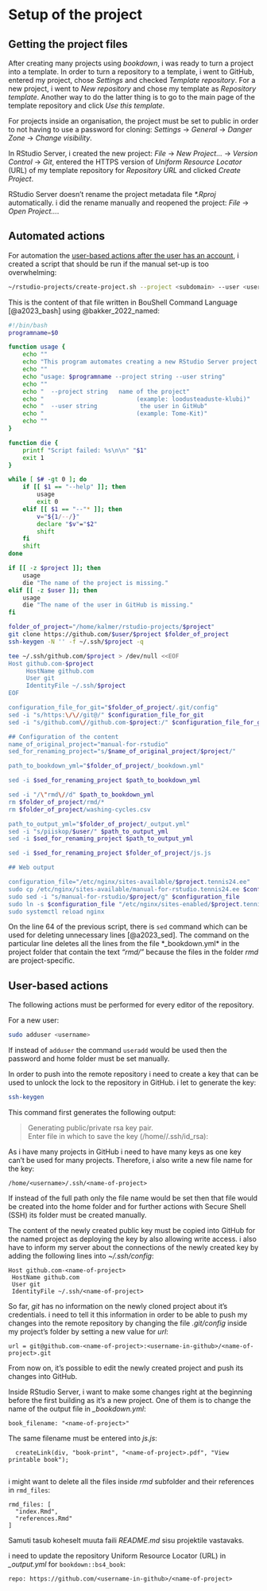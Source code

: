 # Setup of the project

## Getting the project files

After creating many projects using *bookdown*, i was ready to turn a project into a template. In order to turn a repository to a template, i went to GitHub, entered my project, chose *Settings* and checked *Template repository*. For a new project, i went to *New repository* and chose my template as *Repository template*. Another way to do the latter thing is to go to the main page of the template repository and click *Use this template*.

For projects inside an organisation, the project must be set to public in order to not having to use a password for cloning: *Settings* -> *General* -> *Danger Zone* -> *Change visibility*.

In RStudio Server, i created the new project: *File* -> *New Project…* -> *Version Control* -> *Git*, entered the HTTPS version of *Uniform Resource Locator* (URL) of my template repository for *Repository URL* and clicked *Create Project*.

RStudio Server doesn't rename the project metadata file *\*.Rproj* automatically. i did the rename manually and reopened the project: *File* -> *Open Project…*.

\onecolumn

## Automated actions

For automation the [user-based actions after the user has an account](#user-based-actions-after-adding-user), i created a script that should be run if the manual set-up is too overwhelming:

```bash
~/rstudio-projects/create-project.sh --project <subdomain> --user <user>

```

This is the content of that file written in BouShell Command Language [@a2023_bash] using @bakker_2022_named:

```bash
#!/bin/bash
programname=$0

function usage {
    echo ""
    echo "This program automates creating a new RStudio Server project."
    echo ""
    echo "usage: $programname --project string --user string"
    echo ""
    echo "  --project string   name of the project"
    echo "                          (example: loodusteaduste-klubi)"
    echo "  --user string            the user in GitHub"
    echo "                          (example: Tome-Kit)"
    echo ""
}

function die {
    printf "Script failed: %s\n\n" "$1"
    exit 1
}

while [ $# -gt 0 ]; do
    if [[ $1 == "--help" ]]; then
        usage
        exit 0
    elif [[ $1 == "--"* ]]; then
        v="${1/--/}"
        declare "$v"="$2"
        shift
    fi
    shift
done

if [[ -z $project ]]; then
    usage
    die "The name of the project is missing."
elif [[ -z $user ]]; then
    usage
    die "The name of the user in GitHub is missing."
fi

folder_of_project="/home/kalmer/rstudio-projects/$project"
git clone https://github.com/$user/$project $folder_of_project
ssh-keygen -N '' -f ~/.ssh/$project -q

tee ~/.ssh/github.com/$project > /dev/null <<EOF                                                                                                                                                                                                                                
Host github.com-$project                                                                                                                                                                                                                                                        
     HostName github.com                                                                                                                                                                                                                                                        
     User git                                                                                                                                                                                                                                                                   
     IdentityFile ~/.ssh/$project                                                                                                                                                                                                                                               
EOF                                                                                                                                                                                                                                                                             

configuration_file_for_git="$folder_of_project/.git/config"
sed -i "s/https:\/\//git@/" $configuration_file_for_git
sed -i "s/github.com\//github.com-$project:/" $configuration_file_for_git

## Configuration of the content                                                                                                                                                                                                                                                 
name_of_original_project="manual-for-rstudio"
sed_for_renaming_project="s/$name_of_original_project/$project/"

path_to_bookdown_yml="$folder_of_project/_bookdown.yml"

sed -i $sed_for_renaming_project $path_to_bookdown_yml

sed -i "/\"rmd\//d" $path_to_bookdown_yml
rm $folder_of_project/rmd/*
rm $folder_of_project/washing-cycles.csv

path_to_output_yml="$folder_of_project/_output.yml"
sed -i "s/piiskop/$user/" $path_to_output_yml
sed -i $sed_for_renaming_project $path_to_output_yml

sed -i $sed_for_renaming_project $folder_of_project/js.js

## Web output                                                                                                                                                                                                                                                                   

configuration_file="/etc/nginx/sites-available/$project.tennis24.ee"
sudo cp /etc/nginx/sites-available/manual-for-rstudio.tennis24.ee $configuration_file
sudo sed -i "s/manual-for-rstudio/$project/g" $configuration_file
sudo ln -s $configuration_file "/etc/nginx/sites-enabled/$project.tennis24.ee"
sudo systemctl reload nginx

```

On the line 64 of the previous script, there is `sed` command which can be used for deleting unnecessary lines [@a2023_sed]. The command on the particular line deletes all the lines from the file *_bookdown.yml* in the project folder that contain the text *"rmd/"* because the files in the folder *rmd* are project-specific.

## User-based actions

The following actions must be performed for every editor of the repository.

For a new user:

```bash
sudo adduser <username>

```

If instead of `adduser` the command `useradd` would be used then the password and home folder must be set manually.

[]{#user-based-actions-after-adding-user}

In order to push into the remote repository i need to create a key that can be used to unlock the lock to the repository in GitHub. i let to generate the key:

```bash
ssh-keygen

```

This command first generates the following output:

> Generating public/private rsa key pair.  
> Enter file in which to save the key (/home/<username>/.ssh/id_rsa):

As i have many projects in GitHub i need to have many keys as one key can't be used for many projects. Therefore, i also write a new file name for the key:

```
/home/<username>/.ssh/<name-of-project>

```

If instead of the full path only the file name would be set then that file would be created into the home folder and for further actions with Secure Shell (SSH) its folder must be created manually.

The content of the newly created public key must be copied into GitHub for the named project as deploying the key by also allowing write access. i also have to inform my server about the connections of the newly created key by adding the following lines into *~/.ssh/config*:

```
Host github.com-<name-of-project>
 HostName github.com
 User git
 IdentityFile ~/.ssh/<name-of-project>

```

So far, *git* has no information on the newly cloned project about it's credentials. i need to tell it this information in order to be able to push my changes into the remote repository by changing the file *.git/config* inside my project's folder by setting a new value for *url*:

```
url = git@github.com-<name-of-project>:<username-in-github>/<name-of-project>.git

```

From now on, it's possible to edit the newly created project and push its changes into GitHub.

Inside RStudio Server, i want to make some changes right at the beginning before the first building as it's a new project. One of them is to change the name of the output file in *\_bookdown.yml*:

```
book_filename: "<name-of-project>" 

```

The same filename must be entered into *js.js*:

```verbatim
  createLink(div, "book-print", "<name-of-project>.pdf", "View printable book");


```

i might want to delete all the files inside *rmd* subfolder and their references in `rmd_files`:

```
rmd_files: [
  "index.Rmd",
  "references.Rmd"
]

```

Samuti tasub koheselt muuta faili *README.md* sisu projektile vastavaks.

i need to update the repository Uniform Resource Locator (URL) in *\_output.yml* for `bookdown::bs4_book`:

```
repo: https://github.com/<username-in-github>/<name-of-project>

```

\twocolumn
